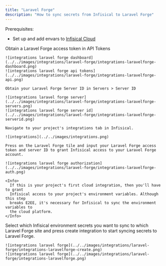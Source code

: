 ```yaml
---
title: "Laravel Forge"
description: "How to sync secrets from Infisical to Laravel Forge"
---
```


Prerequisites:

- Set up and add envars to [Infisical Cloud](https://app.infisical.com)

<Steps>
  <Step title="Authorize Infisical for Laravel Forge">
    Obtain a Laravel Forge access token in API Tokens

    ![integrations laravel forge dashboard](../../images/integrations/laravel-forge/integrations-laravelforge-dashboard.png)
    ![integrations laravel forge api tokens](../../images/integrations/laravel-forge/integrations-laravelforge-api.png)

    Obtain your Laravel Forge Server ID in Servers > Server ID

    ![integrations laravel forge server](../../images/integrations/laravel-forge/integrations-laravelforge-servers.png)
    ![integrations laravel forge server id](../../images/integrations/laravel-forge/integrations-laravelforge-serverid.png)
    
    Navigate to your project's integrations tab in Infisical.

    ![integrations](../../images/integrations.png)

    Press on the Laravel Forge tile and input your Laravel Forge access token and server ID to grant Infisical access to your Laravel Forge account.

    ![integrations laravel forge authorization](../../images/integrations/laravel-forge/integrations-laravelforge-auth.png)

    <Info>
      If this is your project's first cloud integration, then you'll have to grant
      Infisical access to your project's environment variables. Although this step
      breaks E2EE, it's necessary for Infisical to sync the environment variables to
      the cloud platform.
    </Info>
  </Step>
  <Step title="Start integration">
    Select which Infisical environment secrets you want to sync to which Laravel Forge site and press create integration to start syncing secrets to Laravel Forge.

    ![integrations laravel forge](../../images/integrations/laravel-forge/integrations-laravelforge-create.png)
    ![integrations laravel forge](../../images/integrations/laravel-forge/integrations-laravelforge.png)
  </Step>
</Steps>

